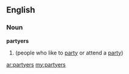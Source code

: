 ==English==

===Noun===
'''partyers'''

# {{plural of|partyer}} (people who like to [[party]] or attend a [[party]])

[[ar:partyers]]
[[my:partyers]]